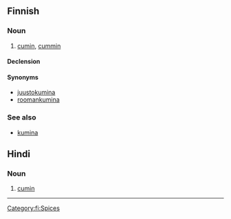 ==Finnish==

===Noun===
{{fi-noun}}

# [[cumin]], [[cummin]] {{gloss|spice}}

====Declension====
{{fi-decl-kala|jeer}}

====Synonyms====
* [[juustokumina]]
* [[roomankumina]]

===See also===
* [[kumina#Etymology 2|kumina]]

[[Category:fi:Spices]]

==Hindi==

===Noun===

# [[cumin]]

----